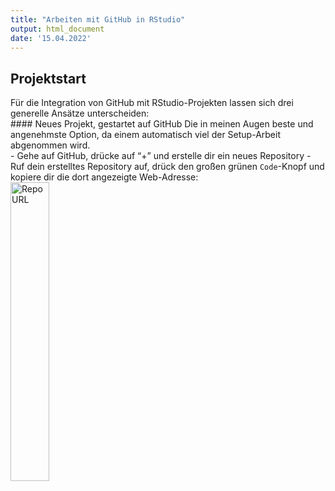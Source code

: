 ```yaml
---
title: "Arbeiten mit GitHub in RStudio"
output: html_document
date: '15.04.2022'
---
```


## Projektstart  
Für die Integration von GitHub mit RStudio-Projekten lassen sich drei generelle Ansätze unterscheiden:  
#### Neues Projekt, gestartet auf GitHub
Die in meinen Augen beste und angenehmste Option, da einem automatisch viel der Setup-Arbeit abgenommen wird.  
- Gehe auf GitHub, drücke auf "+" und erstelle dir ein neues Repository
- Ruf dein erstelltes Repository auf, drück den großen grünen `Code`-Knopf und kopiere dir die dort angezeigte Web-Adresse:  
![Repo URL](img/Repo_url.PNG){width=35%}


